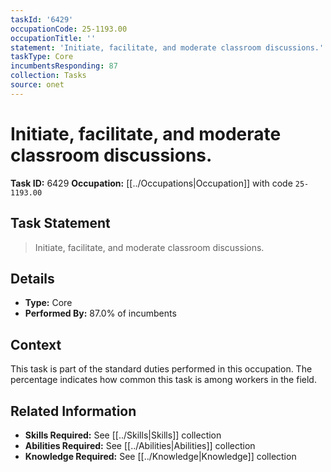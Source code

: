 ```yaml
---
taskId: '6429'
occupationCode: 25-1193.00
occupationTitle: ''
statement: 'Initiate, facilitate, and moderate classroom discussions.'
taskType: Core
incumbentsResponding: 87
collection: Tasks
source: onet
---
```

# Initiate, facilitate, and moderate classroom discussions.

**Task ID:** 6429
**Occupation:** [[../Occupations|Occupation]] with code `25-1193.00`

## Task Statement

> Initiate, facilitate, and moderate classroom discussions.

## Details

- **Type:** Core
- **Performed By:** 87.0% of incumbents

## Context

This task is part of the standard duties performed in this occupation. The percentage indicates how common this task is among workers in the field.

## Related Information

- **Skills Required:** See [[../Skills|Skills]] collection
- **Abilities Required:** See [[../Abilities|Abilities]] collection
- **Knowledge Required:** See [[../Knowledge|Knowledge]] collection
